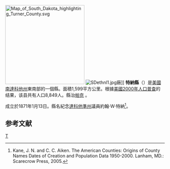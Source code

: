 {{noteTA
|T=zh-hans:特纳县 (南达科他州);zh-hk:特納縣 (南達科他州);zh-tw:特納郡 (南達科他州);
}}

{{Otheruses|特納縣|subject=美國南達科他州的一個縣|other=同名的縣}}
[[File:Map_of_South_Dakota_highlighting_Turner_County.svg|250px]]
[[File:SDethnl1.jpg|thumb]]廠]]
'''特納縣'''（{{lang-en|Turner County}}）是[[美國|美國]][[南達科他州|南達科他州]]東南部的一個縣。面積1,599平方公里。根據[[美國2000年人口普查|美國2000年人口普查]]的结果，该县共有人口8,849人。縣治[[帕克_(南达科他州)|帕克]] 。

成立於1871年1月13日。縣名紀念[[達科他準州|達科他準州]]議員約翰·W·特納<ref>Kane, J. N. and C. C. Aiken. The American Counties: Origins of County Names Dates of Creation and Population Data 1950-2000. Lanham, MD.: Scarecrow Press, 2005.</ref>。

== 参考文献 ==
<div class="references-small">
<references />
</div>

[[Category:南达科他州行政区划|T]]